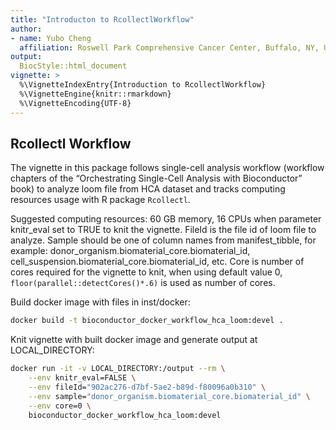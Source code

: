 ```yaml
---
title: "Introducton to RcollectlWorkflow"
author:
- name: Yubo Cheng
  affiliation: Roswell Park Comprehensive Cancer Center, Buffalo, NY, US
output:
  BiocStyle::html_document
vignette: >
  %\VignetteIndexEntry{Introduction to RcollectlWorkflow}
  %\VignetteEngine{knitr::rmarkdown}
  %\VignetteEncoding{UTF-8}
---
```


## Rcollectl Workflow

The vignette in this package follows single-cell analysis workflow (workflow chapters of the “Orchestrating Single-Cell Analysis with Bioconductor” book) to analyze loom file from HCA dataset and tracks computing resources usage with R package `Rcollectl`.

Suggested computing resources: 60 GB memory, 16 CPUs when parameter knitr_eval set to TRUE to knit the vignette. FileId is the file id of loom file to analyze. Sample should be one of column names from manifest_tibble, for example: donor_organism.biomaterial_core.biomaterial_id, cell_suspension.biomaterial_core.biomaterial_id, etc. Core is number of cores required for the vignette to knit, when using default value 0, `floor(parallel::detectCores()*.6)` is used as number of cores.

Build docker image with files in inst/docker:
```bash
docker build -t bioconductor_docker_workflow_hca_loom:devel .
```

Knit vignette with built docker image and generate output at LOCAL_DIRECTORY:
```bash
docker run -it -v LOCAL_DIRECTORY:/output --rm \
    --env knitr_eval=FALSE \
    --env fileId="902ac276-d7bf-5ae2-b89d-f80096a0b310" \
    --env sample="donor_organism.biomaterial_core.biomaterial_id" \
    --env core=0 \
    bioconductor_docker_workflow_hca_loom:devel
```